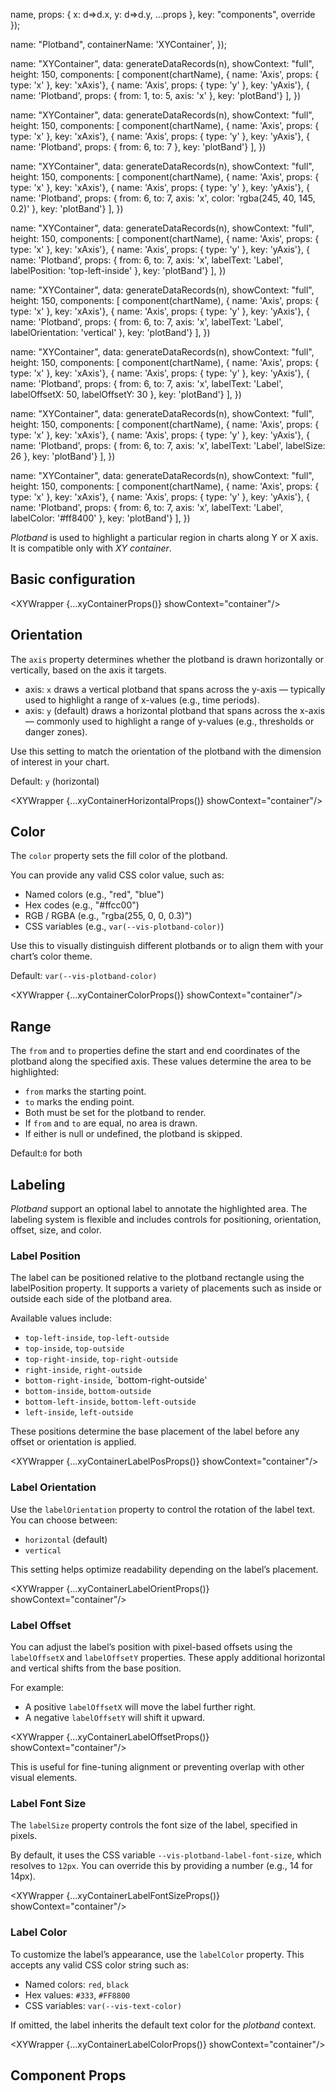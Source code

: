 

  name,
  props: { x: d=>d.x, y: d=>d.y, ...props },
  key: "components",
  override
});

  name: "Plotband",
  containerName: 'XYContainer',
});

  name: "XYContainer",
  data: generateDataRecords(n),
  showContext: "full",
  height: 150,
  components: [
    component(chartName),
    { name: 'Axis', props: { type: 'x' }, key: 'xAxis'},
    { name: 'Axis', props: { type: 'y' }, key: 'yAxis'},
    { name: 'Plotband', props: { from: 1, to: 5, axis: 'x' }, key: 'plotBand'}
  ],
})

  name: "XYContainer",
  data: generateDataRecords(n),
  showContext: "full",
  height: 150,
  components: [
    component(chartName),
    { name: 'Axis', props: { type: 'x' }, key: 'xAxis'},
    { name: 'Axis', props: { type: 'y' }, key: 'yAxis'},
    { name: 'Plotband', props: { from: 6, to: 7 }, key: 'plotBand'}
  ],
})

  name: "XYContainer",
  data: generateDataRecords(n),
  showContext: "full",
  height: 150,
  components: [
    component(chartName),
    { name: 'Axis', props: { type: 'x' }, key: 'xAxis'},
    { name: 'Axis', props: { type: 'y' }, key: 'yAxis'},
    { name: 'Plotband', props: { from: 6, to: 7, axis: 'x', color: 'rgba(245, 40, 145, 0.2)' }, key: 'plotBand'}
  ],
})

  name: "XYContainer",
  data: generateDataRecords(n),
  showContext: "full",
  height: 150,
  components: [
    component(chartName),
    { name: 'Axis', props: { type: 'x' }, key: 'xAxis'},
    { name: 'Axis', props: { type: 'y' }, key: 'yAxis'},
    { name: 'Plotband', props: { from: 6, to: 7, axis: 'x', labelText: 'Label', labelPosition: 'top-left-inside' }, key: 'plotBand'}
  ],
})

  name: "XYContainer",
  data: generateDataRecords(n),
  showContext: "full",
  height: 150,
  components: [
    component(chartName),
    { name: 'Axis', props: { type: 'x' }, key: 'xAxis'},
    { name: 'Axis', props: { type: 'y' }, key: 'yAxis'},
    { name: 'Plotband', props: { from: 6, to: 7, axis: 'x', labelText: 'Label', labelOrientation: 'vertical' }, key: 'plotBand'}
  ],
})

  name: "XYContainer",
  data: generateDataRecords(n),
  showContext: "full",
  height: 150,
  components: [
    component(chartName),
    { name: 'Axis', props: { type: 'x' }, key: 'xAxis'},
    { name: 'Axis', props: { type: 'y' }, key: 'yAxis'},
    { name: 'Plotband', props: { from: 6, to: 7, axis: 'x', labelText: 'Label', labelOffsetX: 50, labelOffsetY: 30 }, key: 'plotBand'}
  ],
})

  name: "XYContainer",
  data: generateDataRecords(n),
  showContext: "full",
  height: 150,
  components: [
    component(chartName),
    { name: 'Axis', props: { type: 'x' }, key: 'xAxis'},
    { name: 'Axis', props: { type: 'y' }, key: 'yAxis'},
    { name: 'Plotband', props: { from: 6, to: 7, axis: 'x', labelText: 'Label', labelSize: 26 }, key: 'plotBand'}
  ],
})

  name: "XYContainer",
  data: generateDataRecords(n),
  showContext: "full",
  height: 150,
  components: [
    component(chartName),
    { name: 'Axis', props: { type: 'x' }, key: 'xAxis'},
    { name: 'Axis', props: { type: 'y' }, key: 'yAxis'},
    { name: 'Plotband', props: { from: 6, to: 7, axis: 'x', labelText: 'Label', labelColor: '#ff8400' }, key: 'plotBand'}
  ],
})

_Plotband_ is used to highlight a particular region in charts along Y or X axis. It is compatible only with _XY container_.

## Basic configuration

<XYWrapper {...xyContainerProps()} showContext="container"/>

## Orientation

The `axis` property determines whether the plotband is drawn horizontally or vertically, based on the axis it targets.
* axis: `x` draws a vertical plotband that spans across the y-axis — typically used to highlight a range of x-values (e.g., time periods).
* axis: `y` (default) draws a horizontal plotband that spans across the x-axis — commonly used to highlight a range of y-values (e.g., thresholds or danger zones).

Use this setting to match the orientation of the plotband with the dimension of interest in your chart.

Default: `y` (horizontal)

<XYWrapper {...xyContainerHorizontalProps()} showContext="container"/>

## Color

The `color` property sets the fill color of the plotband.

You can provide any valid CSS color value, such as:
* Named colors (e.g., "red", "blue")
* Hex codes (e.g., "#ffcc00")
* RGB / RGBA (e.g., "rgba(255, 0, 0, 0.3)")
* CSS variables (e.g., `var(--vis-plotband-color)`)

Use this to visually distinguish different plotbands or to align them with your chart’s color theme.

Default: `var(--vis-plotband-color)`

<XYWrapper {...xyContainerColorProps()} showContext="container"/>

## Range

The `from` and `to` properties define the start and end coordinates of the plotband along the specified axis. These values determine the area to be highlighted:
* `from` marks the starting point.
* `to` marks the ending point.
* Both must be set for the plotband to render.
* If `from` and `to` are equal, no area is drawn.
* If either is null or undefined, the plotband is skipped.

Default:`0` for both

## Labeling

_Plotband_ support an optional label to annotate the highlighted area. The labeling system is flexible and includes controls for positioning, orientation, offset, size, and color.

### Label Position

The label can be positioned relative to the plotband rectangle using the labelPosition property. It supports a variety of placements such as inside or outside each side of the plotband area.

Available values include:
* `top-left-inside`, `top-left-outside`
* `top-inside`, `top-outside`
* `top-right-inside`, `top-right-outside`
* `right-inside`, `right-outside`
* `bottom-right-inside`, `bottom-right-outside'
* `bottom-inside`, `bottom-outside`
* `bottom-left-inside`, `bottom-left-outside`
* `left-inside`, `left-outside`

These positions determine the base placement of the label before any offset or orientation is applied.

<XYWrapper {...xyContainerLabelPosProps()} showContext="container"/>

### Label Orientation

Use the `labelOrientation` property to control the rotation of the label text. You can choose between:

* `horizontal` (default)
* `vertical`

This setting helps optimize readability depending on the label’s placement.

<XYWrapper {...xyContainerLabelOrientProps()} showContext="container"/>

### Label Offset

You can adjust the label’s position with pixel-based offsets using the `labelOffsetX` and `labelOffsetY` properties. These apply additional horizontal and vertical shifts from the base position.

For example:
* A positive `labelOffsetX` will move the label further right.
* A negative `labelOffsetY` will shift it upward.

<XYWrapper {...xyContainerLabelOffsetProps()} showContext="container"/>

This is useful for fine-tuning alignment or preventing overlap with other visual elements.

### Label Font Size

The `labelSize` property controls the font size of the label, specified in pixels.

By default, it uses the CSS variable `--vis-plotband-label-font-size`, which resolves to `12px`. You can override this by providing a number (e.g., 14 for 14px).

<XYWrapper {...xyContainerLabelFontSizeProps()} showContext="container"/>

### Label Color

To customize the label’s appearance, use the `labelColor` property. This accepts any valid CSS color string such as:
* Named colors: `red`, `black`
* Hex values: `#333`, `#FF8800`
* CSS variables: `var(--vis-text-color)`

If omitted, the label inherits the default text color for the _plotband_ context.

<XYWrapper {...xyContainerLabelColorProps()} showContext="container"/>

## Component Props
<PropsTable name='VisPlotband'></PropsTable>
